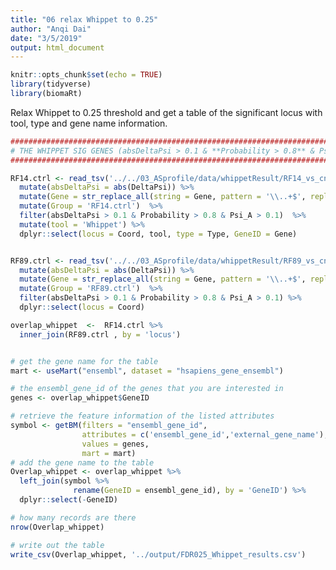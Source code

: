 ```yaml
---
title: "06 relax Whippet to 0.25"
author: "Anqi Dai"
date: "3/5/2019"
output: html_document
---
```


```r
knitr::opts_chunk$set(echo = TRUE)
library(tidyverse)
library(biomaRt)
```

Relax Whippet to 0.25 threshold and get a table of the significant locus with tool, type and gene name information.

```r
################################################################################
# THE WHIPPET SIG GENES (absDeltaPsi > 0.1 & **Probability > 0.8** & Psi_A > 0.1)
################################################################################

RF14.ctrl <- read_tsv('../../03_ASprofile/data/whippetResult/RF14_vs_cntrl_output.diff') %>%
  mutate(absDeltaPsi = abs(DeltaPsi)) %>%
  mutate(Gene = str_replace_all(string = Gene, pattern = '\\..+$', replacement = '')) %>%
  mutate(Group = 'RF14.ctrl')  %>%
  filter(absDeltaPsi > 0.1 & Probability > 0.8 & Psi_A > 0.1)  %>%
  mutate(tool = 'Whippet') %>%
  dplyr::select(locus = Coord, tool, type = Type, GeneID = Gene)


RF89.ctrl <- read_tsv('../../03_ASprofile/data/whippetResult/RF89_vs_cntrl_output.diff') %>%
  mutate(absDeltaPsi = abs(DeltaPsi)) %>%
  mutate(Gene = str_replace_all(string = Gene, pattern = '\\..+$', replacement = '')) %>%
  mutate(Group = 'RF89.ctrl')  %>%
  filter(absDeltaPsi > 0.1 & Probability > 0.8 & Psi_A > 0.1) %>%
  dplyr::select(locus = Coord)

overlap_whippet  <-  RF14.ctrl %>%
  inner_join(RF89.ctrl , by = 'locus')


# get the gene name for the table
mart <- useMart("ensembl", dataset = "hsapiens_gene_ensembl")

# the ensembl_gene_id of the genes that you are interested in 
genes <- overlap_whippet$GeneID

# retrieve the feature information of the listed attributes
symbol <- getBM(filters = "ensembl_gene_id",
                attributes = c('ensembl_gene_id','external_gene_name'),
                values = genes, 
                mart = mart)
# add the gene name to the table
Overlap_whippet <- overlap_whippet %>%
  left_join(symbol %>%
              rename(GeneID = ensembl_gene_id), by = 'GeneID') %>%
  dplyr::select(-GeneID)

# how many records are there 
nrow(Overlap_whippet)

# write out the table
write_csv(Overlap_whippet, '../output/FDR025_Whippet_results.csv')
```

